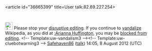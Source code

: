 <article id="36665399" title=User talk:82.69.227.254>
	<talkpage id="36665399" title="User talk:82.69.227.254">
[[File:Ambox warning pn.svg|25px|alt=|link=]] Please stop your [[Wikipedia:Disruptive editing|disruptive editing]]. If you continue to [[Wikipedia:Vandalism|vandalize]] Wikipedia, as you did at [[:Arianna Huffington]], you may be [[Wikipedia:Blocking policy|blocked from editing]]. &lt;!-- Template:uw-vandalism3 --&gt;&lt;!-- Template:uw-cluebotwarning3 --&gt; [[User:Safehaven86|Safehaven86]] ([[User talk:Safehaven86|talk]]) 14:05, 8 August 2012 (UTC)
	</talkpage>
</article>